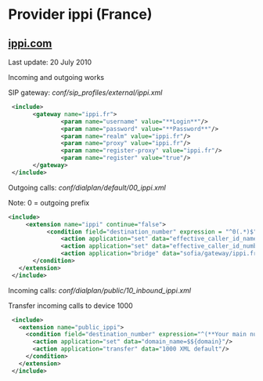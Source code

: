 
# Provider ippi (France) 

 

## [ippi.com](http://ippi.com)

Last update: 20 July 2010

Incoming and outgoing works

SIP gateway: _conf/sip\_profiles/external/ippi.xml_

```xml
 <include>
       <gateway name="ippi.fr">
               <param name="username" value="**Login**"/>
               <param name="password" value="**Password**"/>
               <param name="realm" value="ippi.fr"/>
               <param name="proxy" value="ippi.fr"/>
               <param name="register-proxy" value="ippi.fr"/>
               <param name="register" value="true"/>
       </gateway>
 </include> 
```

Outgoing calls: _conf/dialplan/default/00\_ippi.xml_

Note: 0 = outgoing prefix

```xml
<include>
     <extension name="ippi" continue="false">
           <condition field="destination_number" expression = "^0(.*)$">
               <action application="set" data="effective_caller_id_name=**Your Name**"/>
               <action application="set" data="effective_caller_id_number=**Your main number**"/>
               <action application="bridge" data="sofia/gateway/ippi.fr/$1"/>
       </condition>
   </extension>
 </include> 
```

Incoming calls: _conf/dialplan/public/10\_inbound\_ippi.xml_

Transfer incoming calls to device 1000

```xml
 <include>
   <extension name="public_ippi">
     <condition field="destination_number" expression="^(**Your main number**)$">
       <action application="set" data="domain_name=$${domain}"/>
       <action application="transfer" data="1000 XML default"/>
     </condition>
   </extension>
 </include> 
```

  

